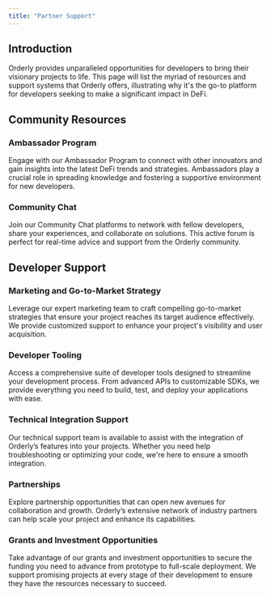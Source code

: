 ```yaml
---
title: "Partner Support"
---
```


## Introduction

Orderly provides unparalleled opportunities for developers to bring their visionary projects to life. This page will list the myriad of resources and support systems that Orderly offers, illustrating why it's the go-to platform for developers seeking to make a significant impact in DeFi.

## Community Resources

### Ambassador Program

Engage with our Ambassador Program to connect with other innovators and gain insights into the latest DeFi trends and strategies. Ambassadors play a crucial role in spreading knowledge and fostering a supportive environment for new developers.

### Community Chat

Join our Community Chat platforms to network with fellow developers, share your experiences, and collaborate on solutions. This active forum is perfect for real-time advice and support from the Orderly community.

## Developer Support

### Marketing and Go-to-Market Strategy

Leverage our expert marketing team to craft compelling go-to-market strategies that ensure your project reaches its target audience effectively. We provide customized support to enhance your project's visibility and user acquisition.

### Developer Tooling

Access a comprehensive suite of developer tools designed to streamline your development process. From advanced APIs to customizable SDKs, we provide everything you need to build, test, and deploy your applications with ease.

### Technical Integration Support

Our technical support team is available to assist with the integration of Orderly’s features into your projects. Whether you need help troubleshooting or optimizing your code, we're here to ensure a smooth integration.

### Partnerships

Explore partnership opportunities that can open new avenues for collaboration and growth. Orderly’s extensive network of industry partners can help scale your project and enhance its capabilities.

### Grants and Investment Opportunities

Take advantage of our grants and investment opportunities to secure the funding you need to advance from prototype to full-scale deployment. We support promising projects at every stage of their development to ensure they have the resources necessary to succeed.
